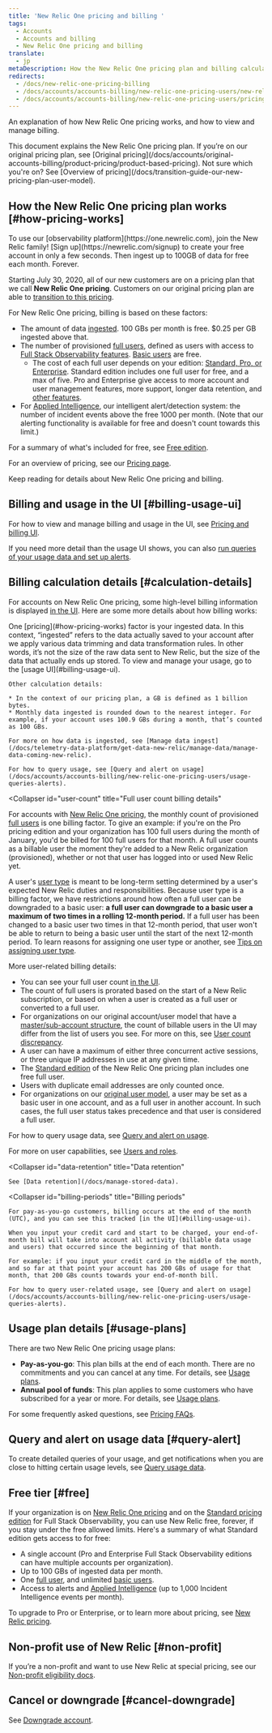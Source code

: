 ```yaml
---
title: 'New Relic One pricing and billing '
tags:
  - Accounts
  - Accounts and billing
  - New Relic One pricing and billing
translate:
  - jp
metaDescription: How the New Relic One pricing plan and billing calculations work.
redirects:
  - /docs/new-relic-one-pricing-billing
  - /docs/accounts/accounts-billing/new-relic-one-pricing-users/new-relic-one-pricing-billing
  - /docs/accounts/accounts-billing/new-relic-one-pricing-users/pricing-billing
---
```


An explanation of how New Relic One pricing works, and how to view and manage billing.

<Callout variant="important">
  This document explains the New Relic One pricing plan. If you’re on our original pricing plan, see [Original pricing](/docs/accounts/original-accounts-billing/product-pricing/product-based-pricing). Not sure which you're on? See [Overview of pricing](/docs/transition-guide-our-new-pricing-plan-user-model).
</Callout>

## How the New Relic One pricing plan works [#how-pricing-works]

<Callout variant="tip">
  To use our [observability platform](https://one.newrelic.com), join the New Relic family! [Sign up](https://newrelic.com/signup) to create your free account in only a few seconds. Then ingest up to 100GB of data for free each month. Forever.
</Callout>

Starting July 30, 2020, all of our new customers are on a pricing plan that we call **New Relic One pricing**. Customers on our original pricing plan are able to [transition to this pricing](/docs/accounts/original-accounts-billing/original-product-based-pricing/overview-changes-pricing-user-model#how-to-transition).

For New Relic One pricing, billing is based on these factors:

* The amount of data [ingested](/docs/telemetry-data-platform/get-started/introduction-new-relic-data-ingest-apis-sdks/). 100 GBs per month is free. $0.25 per GB ingested above that.
* The number of provisioned [full users](/docs/accounts/accounts-billing/new-relic-one-pricing-users/users-roles#user-type), defined as users with access to [Full Stack Observability features](/docs/accounts/accounts-billing/new-relic-one-user-management/new-relic-one-user-model-understand-user-structure/#user-capabilities). [Basic users](/docs/accounts/accounts-billing/new-relic-one-pricing-users/users-roles#user-type) are free. 
  * The cost of each full user depends on your edition: [Standard, Pro, or Enterprise](https://newrelic.com/pricing). Standard edition includes one full user for free, and a max of five. Pro and Enterprise give access to more account and user management features, more support, longer data retention, and [other features](https://newrelic.com/pricing). 
* For [Applied Intelligence](https://newrelic.com/pricing), our intelligent alert/detection system: the number of incident events above the free 1000 per month. (Note that our alerting functionality is available for free and doesn't count towards this limit.)

For a summary of what's included for free, see [Free edition](#free).

For an overview of pricing, see our [Pricing page](https://newrelic.com/pricing).

Keep reading for details about New Relic One pricing and billing.

## Billing and usage in the UI [#billing-usage-ui]

For how to view and manage billing and usage in the UI, see [Pricing and billing UI](/docs/accounts/accounts-billing/general-account-settings/introduction-account-settings/#new-relic-one-pricing).

If you need more detail than the usage UI shows, you can also [run queries of your usage data and set up alerts](/docs/accounts/accounts-billing/new-relic-one-pricing-users/queries-alerts).

## Billing calculation details [#calculation-details]

For accounts on New Relic One pricing, some high-level billing information is displayed [in the UI](#billing-usage-ui). Here are some more details about how billing works:

<CollapserGroup>
  <Collapser
    id="usage-calculation"
    title="Data usage calculation"
  >
    One [pricing](#how-pricing-works) factor is your ingested data. In this context, “ingested” refers to the data actually saved to your account after we apply various data trimming and data transformation rules. In other words, it’s not the size of the raw data sent to New Relic, but the size of the data that actually ends up stored. To view and manage your usage, go to the [usage UI](#billing-usage-ui).

    Other calculation details:

    * In the context of our pricing plan, a GB is defined as 1 billion bytes.
    * Monthly data ingested is rounded down to the nearest integer. For example, if your account uses 100.9 GBs during a month, that’s counted as 100 GBs.

    For more on how data is ingested, see [Manage data ingest](/docs/telemetry-data-platform/get-data-new-relic/manage-data/manage-data-coming-new-relic).

    For how to query usage, see [Query and alert on usage](/docs/accounts/accounts-billing/new-relic-one-pricing-users/usage-queries-alerts).
  </Collapser>

  <Collapser
    id="user-count"
    title="Full user count billing details"
  >
For accounts with [New Relic One pricing](/docs/accounts/accounts-billing/new-relic-one-pricing-users/pricing-billing), the monthly count of provisioned [full users](/docs/accounts/accounts-billing/new-relic-one-pricing-users/users-roles#user-type) is one billing factor. To give an example: if you're on the Pro pricing edition and your organization has 100 full users during the month of January, you'd be billed for 100 full users for that month. A full user counts as a billable user the moment they're added to a New Relic organization (provisioned), whether or not that user has logged into or used New Relic yet. 

A user's [user type](/docs/accounts/accounts-billing/new-relic-one-user-management/new-relic-one-user-model-understand-user-structure/#user-type) is meant to be long-term setting determined by a user's expected New Relic duties and responsibilities. Because user type is a billing factor, we have restrictions around how often a full user can be downgraded to a basic user: **a full user can downgrade to a basic user a maximum of two times in a rolling 12-month period.** If a full user has been changed to a basic user two times in that 12-month period, that user won't be able to return to being a basic user until the start of the next 12-month period. To learn reasons for assigning one user type or another, see [Tips on assigning user type](/docs/accounts/accounts-billing/new-relic-one-user-management/new-relic-one-user-model-understand-user-structure/#decide-user-type).

More user-related billing details:
  * You can see your full user count [in the UI](/docs/accounts/accounts-billing/general-account-settings/introduction-account-settings/#pricing).
  * The count of full users is prorated based on the start of a New Relic subscription, or based on when a user is created as a full user or converted to a full user.
  * For organizations on our original account/user model that have a [master/sub-account structure](/docs/accounts/original-accounts-billing/original-users-roles/mastersub-account-structure), the count of billable users in the UI may differ from the list of users you see. For more on this, see [User count discrepancy](/docs/accounts/original-accounts-billing/original-users-roles/users-roles-original-user-model#full-user-count). 
  * A user can have a maximum of either three concurrent active sessions, or three unique IP addresses in use at any given time.  
  * The [Standard edition](https://newrelic.com/pricing) of the New Relic One pricing plan includes one free full user. 
  * Users with duplicate email addresses are only counted once.
  * For organizations on our [original user model](/docs/accounts/original-accounts-billing/original-users-roles/users-roles-original-user-model/#user-type), a user may be set as a basic user in one account, and as a full user in another account. In such cases, the full user status takes precedence and that user is considered a full user.

For how to query usage data, see [Query and alert on usage](/docs/accounts/accounts-billing/new-relic-one-pricing-users/usage-queries-alerts).

For more on user capabilities, see [Users and roles](/docs/accounts/accounts-billing/new-relic-one-pricing-users/users-roles).
  </Collapser>

  <Collapser
    id="data-retention"
    title="Data retention"
  >
    See [Data retention](/docs/manage-stored-data).
  </Collapser>

  <Collapser
    id="billing-periods"
    title="Billing periods"
  >
    For pay-as-you-go customers, billing occurs at the end of the month (UTC), and you can see this tracked [in the UI](#billing-usage-ui).

    When you input your credit card and start to be charged, your end-of-month bill will take into account all activity (billable data usage and users) that occurred since the beginning of that month.

    For example: if you input your credit card in the middle of the month, and so far at that point your account has 200 GBs of usage for that month, that 200 GBs counts towards your end-of-month bill.

    For how to query user-related usage, see [Query and alert on usage](/docs/accounts/accounts-billing/new-relic-one-pricing-users/usage-queries-alerts).
  </Collapser>
</CollapserGroup>

## Usage plan details [#usage-plans]

There are two New Relic One pricing usage plans:

* **Pay-as-you-go**: This plan bills at the end of each month. There are no commitments and you can cancel at any time. For details, see [Usage plans](/docs/licenses/license-information/usage-plan-descriptions/usage-plan#pay-as-you-go).
* **Annual pool of funds**: This plan applies to some customers who have subscribed for a year or more. For details, see [Usage plans](/docs/licenses/license-information/usage-plan-descriptions/usage-plan#annual-pool-of-funds).

For some frequently asked questions, see [Pricing FAQs](/docs/licenses/license-information/faq/frequently-asked-questions).

## Query and alert on usage data [#query-alert]

To create detailed queries of your usage, and get notifications when you are close to hitting certain usage levels, see [Query usage data](/docs/accounts/accounts-billing/new-relic-one-pricing-users/queries-alerts).

## Free tier [#free]

If your organization is on [New Relic One pricing](#how-pricing-works) and on the [Standard pricing edition](https://newrelic.com/pricing) for Full Stack Observability, you can use New Relic free, forever, if you stay under the free allowed limits. Here's a summary of what Standard edition gets access to for free:

* A single account (Pro and Enterprise Full Stack Observability editions can have multiple accounts per organization).
* Up to 100 GBs of ingested data per month.
* One [full user](/docs/accounts/accounts-billing/new-relic-one-user-management/new-relic-one-user-model-understand-user-structure/#user-type), and unlimited [basic users](/docs/accounts/accounts-billing/new-relic-one-user-management/new-relic-one-user-model-understand-user-structure/#user-type).
* Access to alerts and [Applied Intelligence](https://newrelic.com/platform/applied-intelligence) (up to 1,000 Incident Intelligence events per month). 

To upgrade to Pro or Enterprise, or to learn more about pricing, see [New Relic pricing](https://newrelic.com/pricing).

## Non-profit use of New Relic [#non-profit] 

If you’re a non-profit and want to use New Relic at special pricing, see our [Non-profit eligibility docs](/docs/accounts/accounts/subscription-pricing/eligibility-guidelines-new-relic-nonprofit-program/).

## Cancel or downgrade [#cancel-downgrade]

See [Downgrade account](/docs/accounts/accounts-billing/general-account-settings/downgrade-cancel-account).


